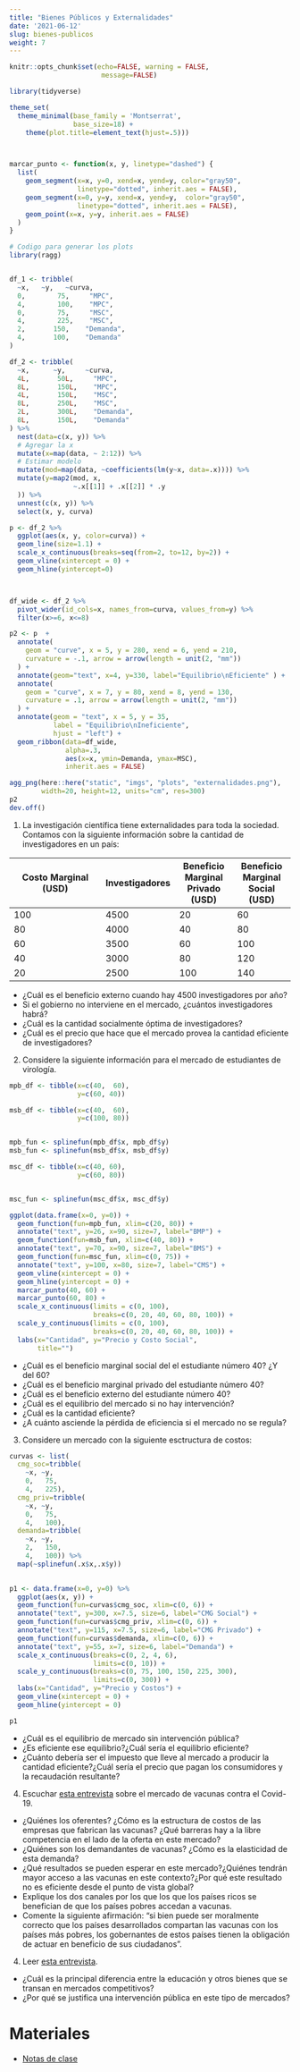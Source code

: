 ```yaml
---
title: "Bienes Públicos y Externalidades"
date: '2021-06-12'
slug: bienes-publicos
weight: 7
---
```


```r
knitr::opts_chunk$set(echo=FALSE, warning = FALSE,
                       message=FALSE)

library(tidyverse)

theme_set(
  theme_minimal(base_family = 'Montserrat',
                base_size=18) + 
    theme(plot.title=element_text(hjust=.5)))



marcar_punto <- function(x, y, linetype="dashed") {
  list(
    geom_segment(x=x, y=0, xend=x, yend=y, color="gray50",
                 linetype="dotted", inherit.aes = FALSE),
    geom_segment(x=0, y=y, xend=x, yend=y,  color="gray50",
                 linetype="dotted", inherit.aes = FALSE),
    geom_point(x=x, y=y, inherit.aes = FALSE)
  )
}


```


```r

# Codigo para generar los plots
library(ragg)


df_1 <- tribble(
  ~x,   ~y,   ~curva,
  0,        75,     "MPC",
  4,        100,    "MPC",
  0,        75,     "MSC",
  4,        225,    "MSC",
  2,       150,    "Demanda",
  4,       100,    "Demanda"
) 

df_2 <- tribble(
  ~x,      ~y,     ~curva,
  4L,       50L,     "MPC",
  8L,       150L,    "MPC",
  4L,       150L,    "MSC",
  8L,       250L,    "MSC",
  2L,       300L,    "Demanda",
  8L,       150L,    "Demanda"
) %>% 
  nest(data=c(x, y)) %>% 
  # Agregar la x
  mutate(x=map(data, ~ 2:12)) %>% 
  # Estimar modelo
  mutate(mod=map(data, ~coefficients(lm(y~x, data=.x)))) %>% 
  mutate(y=map2(mod, x, 
                ~.x[[1]] + .x[[2]] * .y
  )) %>% 
  unnest(c(x, y)) %>% 
  select(x, y, curva)

p <- df_2 %>% 
  ggplot(aes(x, y, color=curva)) +
  geom_line(size=1.1) +
  scale_x_continuous(breaks=seq(from=2, to=12, by=2)) +
  geom_vline(xintercept = 0) + 
  geom_hline(yintercept=0)



df_wide <- df_2 %>% 
  pivot_wider(id_cols=x, names_from=curva, values_from=y) %>% 
  filter(x>=6, x<=8)

p2 <- p  +
  annotate(
    geom = "curve", x = 5, y = 280, xend = 6, yend = 210, 
    curvature = -.1, arrow = arrow(length = unit(2, "mm"))
  ) +
  annotate(geom="text", x=4, y=330, label="Equilibrio\nEficiente" ) +
  annotate(
    geom = "curve", x = 7, y = 80, xend = 8, yend = 130, 
    curvature = .1, arrow = arrow(length = unit(2, "mm"))
  ) +
  annotate(geom = "text", x = 5, y = 35, 
           label = "Equilibrio\nIneficiente", 
           hjust = "left") +
  geom_ribbon(data=df_wide, 
              alpha=.3,
              aes(x=x, ymin=Demanda, ymax=MSC), 
              inherit.aes = FALSE)

agg_png(here::here("static", "imgs", "plots", "externalidades.png"),
        width=20, height=12, units="cm", res=300)
p2
dev.off()
```


1. La investigación científica tiene externalidades para toda la sociedad. Contamos con la siguiente información sobre la cantidad de investigadores en un país:

| Costo Marginal (USD)  | Investigadores   | Beneficio Marginal Privado (USD)  |Beneficio Marginal Social (USD)  |  
|-----|---|---|---|
| 100 |4500   | 20   |60   |
| 80  |4000   | 40   |80   |
| 60  |3500   | 60   |100   |
| 40  | 3000  | 80   |120   |
| 20  | 2500  | 100  |140   |

- ¿Cuál es el beneficio externo cuando hay 4500 investigadores por año?
- Si el gobierno no interviene en el mercado, ¿cuántos investigadores habrá?
- ¿Cuál es la cantidad socialmente óptima de investigadores?
- ¿Cuál es el precio que hace que el mercado provea la cantidad eficiente de investigadores?

2. Considere la siguiente información para el mercado de estudiantes de virología.
```r
mpb_df <- tibble(x=c(40,  60), 
                 y=c(60, 40))

msb_df <- tibble(x=c(40,  60),
                 y=c(100, 80))


mpb_fun <- splinefun(mpb_df$x, mpb_df$y)
msb_fun <- splinefun(msb_df$x, msb_df$y)

msc_df <- tibble(x=c(40, 60),
                 y=c(60, 80))


msc_fun <- splinefun(msc_df$x, msc_df$y)

ggplot(data.frame(x=0, y=0)) + 
  geom_function(fun=mpb_fun, xlim=c(20, 80)) +
  annotate("text", y=26, x=90, size=7, label="BMP") +
  geom_function(fun=msb_fun, xlim=c(40, 80)) +
  annotate("text", y=70, x=90, size=7, label="BMS") +
  geom_function(fun=msc_fun, xlim=c(0, 75)) +
  annotate("text", y=100, x=80, size=7, label="CMS") +
  geom_vline(xintercept = 0) +
  geom_hline(yintercept = 0) +
  marcar_punto(40, 60) +
  marcar_punto(60, 80) +
  scale_x_continuous(limits = c(0, 100),
                     breaks=c(0, 20, 40, 60, 80, 100)) + 
  scale_y_continuous(limits = c(0, 100),
                     breaks=c(0, 20, 40, 60, 80, 100)) + 
  labs(x="Cantidad", y="Precio y Costo Social", 
       title="")

```

- ¿Cuál es el beneficio marginal social del el estudiante número 40? ¿Y del 60?
- ¿Cuál es el beneficio marginal privado del estudiante número 40?
- ¿Cuál es el beneficio externo del estudiante número 40?
- ¿Cuál es el equilibrio del mercado si no hay intervención?
- ¿Cuál es la cantidad eficiente?
- ¿A cuánto asciende la pérdida de eficiencia si el mercado no se regula?

3. Considere un mercado con la siguiente esctructura de costos:
```r
curvas <- list(
  cmg_soc=tribble(
    ~x, ~y, 
    0,   75,
    4,   225),
  cmg_priv=tribble(
    ~x, ~y,
    0,   75, 
    4,   100),
  demanda=tribble(
    ~x, ~y,
    2,   150,
    4,   100)) %>% 
  map(~splinefun(.x$x,.x$y))
  

p1 <- data.frame(x=0, y=0) %>% 
  ggplot(aes(x, y)) + 
  geom_function(fun=curvas$cmg_soc, xlim=c(0, 6)) +
  annotate("text", y=300, x=7.5, size=6, label="CMG Social") +
  geom_function(fun=curvas$cmg_priv, xlim=c(0, 6)) +
  annotate("text", y=115, x=7.5, size=6, label="CMG Privado") +
  geom_function(fun=curvas$demanda, xlim=c(0, 6)) +
  annotate("text", y=55, x=7, size=6, label="Demanda") + 
  scale_x_continuous(breaks=c(0, 2, 4, 6),
                     limits=c(0, 10)) +
  scale_y_continuous(breaks=c(0, 75, 100, 150, 225, 300),
                     limits=c(0, 300)) +
  labs(x="Cantidad", y="Precio y Costos") + 
  geom_vline(xintercept = 0) +
  geom_hline(yintercept = 0) 

p1
```

- ¿Cuál es el equilibrio de mercado sin intervención pública?
- ¿Es eficiente ese equilibrio?¿Cuál sería el equilibrio eficiente?
- ¿Cuánto debería ser el impuesto que lleve al mercado a producir la cantidad eficiente?¿Cuál sería el precio que pagan los consumidores y la recaudación resultante?

4. Escuchar [esta entrevista](https://delsol.uy/notoquennada/sebastianfleitas/vacunas-contra-el-covid-oferta-limitada-y-demanda-desesperada) sobre el mercado de vacunas contra el Covid-19.
  - ¿Quiénes los oferentes? ¿Cómo es la estructura de costos de las empresas que fabrican las vacunas? ¿Qué barreras hay a la libre competencia en el lado de la oferta en este mercado?
  - ¿Quiénes son los demandantes de vacunas? ¿Cómo es la elasticidad de esta demanda? 
  - ¿Qué resultados se pueden esperar en este mercado?¿Quiénes tendrán mayor acceso a las vacunas en este contexto?¿Por qué este resultado no es eficiente desde el punto de vista global?
  - Explique los dos canales por los que los que los países ricos se benefician de que los países pobres accedan a vacunas. 
  - Comente la siguiente afirmación: "si bien puede ser moralmente correcto que los países desarrollados compartan las vacunas con los países más pobres, los gobernantes de estos países tienen la obligación de actuar en beneficio de sus ciudadanos".
  
4. Leer [esta entrevista](entrevista-hoxby.pdf).

- ¿Cuál es la principal diferencia entre la educación y otros bienes que se transan en mercados competitivos?
- ¿Por qué se justifica una intervención pública en este tipo de mercados?


  
# Materiales

- [Notas de clase](https://bienes-publicos--diapos-econ.netlify.app/)





